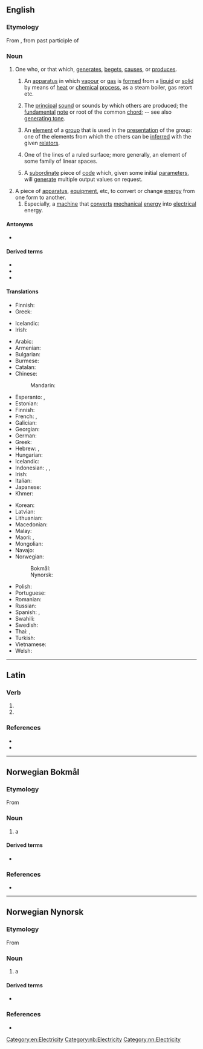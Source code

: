 {{also|generátor|Generator}}
==English==

===Etymology===
From {{der|en|la|-}}, from past participle of {{m|la|genero||beget, father}}

===Noun===
{{en-noun}}

# One who, or that which, [[generate]]s, [[beget]]s, [[cause]]s, or [[produce]]s.
## {{lb|en|chemistry}} An [[apparatus]] in which [[vapour]] or [[gas]] is [[form]]ed from a [[liquid]] or [[solid]] by means of [[heat]] or [[chemical]] [[process]], as a steam boiler, gas retort etc.
## {{lb|en|music}} The [[principal]] [[sound]] or sounds by which others are produced; the [[fundamental]] [[note]] or root of the common [[chord]]; -- see also [[generating tone]].
## {{lb|en|mathematics}} An [[element]] of a [[group]] that is used in the [[presentation]] of the group: one of the elements from which the others can be [[inferred]] with the given [[relator]]s.
## {{lb|en|geometry}} One of the lines of a ruled surface; more generally, an element of some family of linear spaces.
## {{lb|en|programming}} A [[subordinate]] piece of [[code]] which, given some initial [[parameter]]s, will [[generate]] multiple output values on request.
# A piece of [[apparatus]], [[equipment]], etc, to convert or change [[energy]] from one form to another.
## Especially, a [[machine]] that [[convert]]s [[mechanical]] [[energy]] into [[electrical]] energy.

====Antonyms====
* {{sense|one which generates}} {{l|en|extinguisher}}

====Derived terms====
* {{l|en|steam generator}}
* {{l|en|traffic generator}}
* {{l|en|wind generator}}

====Translations====
{{trans-top|mathematics: an element of a group that is used in the presentation of the group}}
* Finnish: {{t+|fi|virittäjä}}
* Greek: {{t+|el|γεννήτορας|m}}
{{trans-mid}}
* Icelandic: {{t|is|spönnuður|m}}
* Irish: {{t|ga|gineadóir|m}}
{{trans-bottom}}

{{trans-top|apparatus: electrical generator}}
* Arabic: {{t-needed|ar}}
* Armenian: {{t-needed|hy}}
* Bulgarian: {{t|bg|генератор|m|sc=Cyrl}}
* Burmese: {{t-needed|my}}
* Catalan: {{t|ca|generador|m}}
* Chinese:
*: Mandarin: {{t-needed|cmn}}
* Esperanto: {{t+|eo|generatoro}}, {{t|eo|generilo}}
* Estonian: {{t|et|elektrigeneraator}}
* Finnish: {{t+|fi|generaattori}}
* French: {{t+|fr|générateur|m}}, {{t|fr|générateur électrique|m}}
* Galician: {{t|gl|xerador|m}}
* Georgian: {{t|ka|გენერატორი}}
* German: {{t+|de|Generator}}
* Greek: {{t+|el|γεννήτρια|f}}
* Hebrew: {{t+|he|מחולל|m|tr=mekholél}}, {{t+|he|גנרטור|m|tr=generátor}}
* Hungarian: {{t+|hu|generátor}}
* Icelandic: {{t-needed|is}}
* Indonesian: {{t+|id|pembangkit}}, {{t|id|pembangkit listrik}}, {{t+|id|generator}}
* Irish: {{t|ga|gineadóir|m}}
* Italian: {{t+|it|generatore|m}}
* Japanese: {{t|ja|発電機|tr=hatsudenki|sc=Jpan}}
* Khmer: {{t-needed|km}}
{{trans-mid}}
* Korean: {{t-needed|ko}}
* Latvian: {{t-needed|lv}}
* Lithuanian: {{t-needed|lt}}
* Macedonian: {{t|mk|генера́тор|m}}
* Malay: {{t|ms|penjana}}
* Maori: {{t|mi|mīhini-huri-hiko}}, {{t|mi|pukuhiko}}
* Mongolian: {{t-needed|mn}}
* Navajo: {{t|nv|atsiniltłʼish álʼį́}}
* Norwegian:
*: Bokmål: {{t|nb|generator|m}}
*: Nynorsk: {{t|nn|generator|m}}
* Polish: {{t+|pl|prądnica|f}}
* Portuguese: {{t+|pt|gerador|m}}
* Romanian: {{t+|ro|generator|m}}
* Russian: {{t+|ru|генера́тор|m}}
* Spanish: {{t+|es|generador|m}}, {{t|es|generador eléctrico|m}}
* Swahili: {{t+|sw|jenereta}}
* Swedish: {{t+|sv|generator|c}}
* Thai: {{t|th|เครื่องกำเนิดไฟฟ้า}}, {{t|th|เครื่องปั่นไฟ}}
* Turkish: {{t+|tr|jeneratör}}
* Vietnamese: {{t-needed|vi}}
* Welsh: {{t|cy|generadur|m}}
{{trans-bottom}}

[[Category:en:Electricity]]

----

==Latin==

===Verb===
{{la-verb-form|generātor}}

# {{inflection of|la|generō||2|s|futr|pasv|impr}}
# {{inflection of|la|generō||3|s|futr|pasv|impr}}

===References===
* {{R:L&S}}
* {{R:Elementary Lewis}}

----

==Norwegian Bokmål==
{{wikipedia|lang=no}}

===Etymology===
From {{der|nb|la|generare}}

===Noun===
{{nb-noun-m1}}

# a {{l|en|generator}}

====Derived terms====
* {{l|nb|vindgenerator}}

===References===
* {{R:The Bokmål Dictionary}}

[[Category:nb:Electricity]]

----

==Norwegian Nynorsk==
{{wikipedia|lang=nn}}

===Etymology===
From {{der|nn|la|generare}}

===Noun===
{{nn-noun-m1}}

# a {{l|en|generator}}

====Derived terms====
* {{l|nn|vindgenerator}}

===References===
* {{R:The Nynorsk Dictionary}}

[[Category:nn:Electricity]]